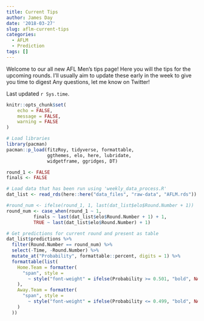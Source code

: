 ```yaml
---
title: Current Tips
author: James Day
date: '2018-03-27'
slug: aflm-current-tips
categories:
  - AFLM
  - Prediction
tags: []
---
```


Welcome to our all new AFL Men's tips page! Here you will the tips for the upcoming rounds. I'll usually aim to update these early in the week to give you time to digest Any questions, let me know on Twitter!

Last updated `r Sys.time`.

```r
knitr::opts_chunk$set(
	echo = FALSE,
	message = FALSE,
	warning = FALSE
)
```

```r
# Load libraries
library(pacman)
pacman::p_load(fitzRoy, tidyverse, formattable, 
               ggthemes, elo, here, lubridate, 
               widgetframe, ggridges, DT)

round_1 <- FALSE
finals <- FALSE

# Load data that has been run using 'weekly_data_process.R'
dat_list <- read_rds(here::here("data_files", "raw-data", "AFLM.rds"))

#round_num <- ifelse(round_1, 1, last(dat_list$elo$Round.Number + 1))
round_num <- case_when(round_1 ~ 1,
          finals ~ last(dat_list$elo$Round.Number + 1) + 1,
          TRUE ~ last(dat_list$elo$Round.Number) + 1)

# Get predictions for current round and present as table
dat_list$predictions %>%
  filter(Round.Number == round_num) %>%
  select(-Time, -Round.Number) %>%
  mutate_at("Probability", formattable::percent, digits = 1) %>%
  formattable(list(
    Home.Team = formatter(
      "span", style =
        ~ style("font-weight" = ifelse(Probability >= 0.501, "bold", NA))
    ),
    Away.Team = formatter(
      "span", style =
        ~ style("font-weight" = ifelse(Probability <= 0.499, "bold", NA))
    )
  ))
```
